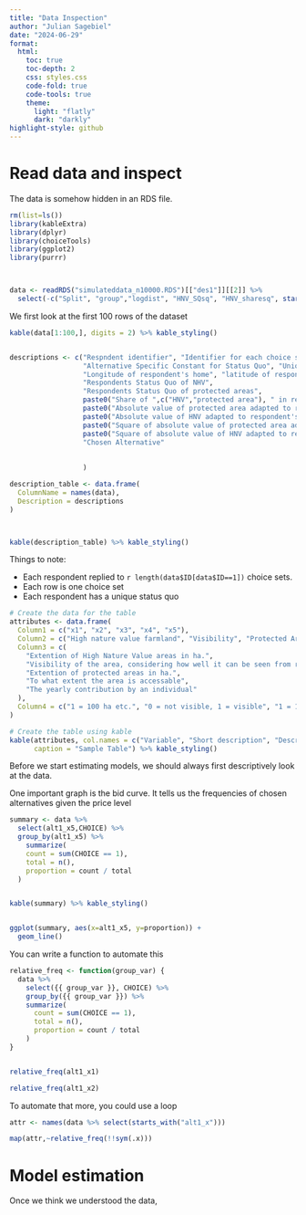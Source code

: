 ```yaml
---
title: "Data Inspection"
author: "Julian Sagebiel"
date: "2024-06-29"
format: 
  html:
    toc: true
    toc-depth: 2
    css: styles.css
    code-fold: true
    code-tools: true
    theme: 
      light: "flatly"
      dark: "darkly"
highlight-style: github
---
```


# Read data and inspect

The data is somehow hidden in an RDS file.

```r
rm(list=ls())
library(kableExtra)
library(dplyr)
library(choiceTools)
library(ggplot2)
library(purrr)



data <- readRDS("simulateddata_n10000.RDS")[["des1"]][[2]] %>% 
  select(-c("Split", "group","logdist", "HNV_SQsq", "HNV_sharesq", starts_with(c("V","e_", "U_"))))

```

We first look at the first 100 rows of the dataset


```r

kable(data[1:100,], digits = 2) %>% kable_styling()



```





```r

descriptions <- c("Respndent identifier", "Identifier for each choice situation", paste0(1:5,". attribute in alternative 1"),
                  "Alternative Specific Constant for Status Quo", "Unique identifier of the Block (if blocks are present)" , 
                  "Longitude of respondent's home", "latitude of respondent's home", "Radius where the changes take place", 
                  "Respondents Status Quo of NHV", 
                  "Respondents Status Quo of protected areas", 
                  paste0("Share of ",c("HNV","protected area"), " in respondent's area"), 
                  paste0("Absolute value of protected area adapted to respondent's status quo in alternative ",1:2),
                  paste0("Absolute value of HNV adapted to respondent's status quo in alternative ",1:2),
                  paste0("Square of absolute value of protected area adapted to respondents status quo in alternative ",1:2),
                  paste0("Square of absolute value of HNV adapted to respondent's status quo in alternative ",1:2), 
                  "Chosen Alternative"
                  
                  
                  )

description_table <- data.frame(
  ColumnName = names(data),
  Description = descriptions
)



kable(description_table) %>% kable_styling()
```



Things to note:

- Each respondent replied to `r length(data$ID[data$ID==1])` choice sets.
- Each row is one choice set
- Each respondent has a unique status quo







```r


# Create the data for the table
attributes <- data.frame(
  Column1 = c("x1", "x2", "x3", "x4", "x5"),
  Column2 = c("High nature value farmland", "Visibility", "Protected Area", "Accessibility", "Payment"),
  Column3 = c(
    "Extention of High Nature Value areas in ha.",
    "Visibility of the area, considering how well it can be seen from roads an paths.",
    "Extention of protected areas in ha.",
    "To what extent the area is accessable",
    "The yearly contribution by an individual"
  ),
  Column4 = c("1 = 100 ha etc.", "0 = not visible, 1 = visible", "1 = 100 ha etc." , "0= not accessable, 1 = half of new area accessable, 2 = full new area accessable", "0.5 =50 Euro etc.")
)

# Create the table using kable
kable(attributes, col.names = c("Variable", "Short description", "Description", "Levels"), 
      caption = "Sample Table") %>% kable_styling()

```



Before we start estimating models, we should always first descriptively look at the data. 

One important graph is the bid curve. It tells us the frequencies of chosen alternatives given the price level


```r


summary <- data %>% 
  select(alt1_x5,CHOICE) %>% 
  group_by(alt1_x5) %>% 
    summarize(
    count = sum(CHOICE == 1),
    total = n(),
    proportion = count / total
  )


kable(summary) %>% kable_styling()


ggplot(summary, aes(x=alt1_x5, y=proportion)) +
  geom_line()

```



You can write a function to automate this


```r
relative_freq <- function(group_var) {
  data %>%
    select({{ group_var }}, CHOICE) %>%
    group_by({{ group_var }}) %>%
    summarize(
      count = sum(CHOICE == 1),
      total = n(),
      proportion = count / total
    )
}


relative_freq(alt1_x1)

relative_freq(alt1_x2)


```

To automate that more, you could use a loop

```r

attr <- names(data %>% select(starts_with("alt1_x")))

map(attr,~relative_freq(!!sym(.x)))

```




# Model estimation


Once we think we understood the data,

